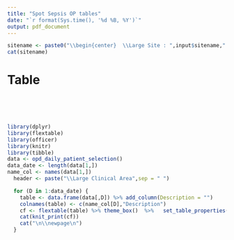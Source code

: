```yaml
---
title: "Spot Sepsis OP tables"
date: "`r format(Sys.time(), '%d %B, %Y')`"
output: pdf_document
---
```


```r
sitename <- paste0("\\begin{center}  \\Large Site : ",input$sitename," \\end{center}")
cat(sitename)
```

# Table
<br />
<br />
<br />
```r
library(dplyr)   
library(flextable)
library(officer)
library(knitr)
library(tibble)
data <- opd_daily_patient_selection()
data_date <- length(data[1,])
name_col <- names(data[1,])
  header <- paste("\\Large Clinical Area",sep = " ")

  for (D in 1:data_date) {
    table <- data.frame(data[,D]) %>% add_column(Description = "")
    colnames(table) <- c(name_col[D],"Description")
    cf <- flextable(table) %>% theme_box()  %>%   set_table_properties(layout = "fixed",width =1) %>% width(j = 1, 1.5) %>% width(j = 2, 5.5)
    cat(knit_print(cf))
    cat("\n\\newpage\n")
  }

```
